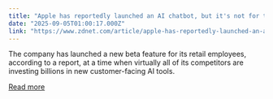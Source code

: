 ```yaml
---
title: "Apple has reportedly launched an AI chatbot, but it's not for the iPhone 17 (or you)"
date: "2025-09-05T01:00:17.000Z"
link: "https://www.zdnet.com/article/apple-has-reportedly-launched-an-ai-chatbot-but-its-not-for-the-iphone-17-or-you/"
---
```


The company has launched a new beta feature for its retail employees, according to a report, at a time when virtually all of its competitors are investing billions in new customer-facing AI tools.

[Read more](https://www.zdnet.com/article/apple-has-reportedly-launched-an-ai-chatbot-but-its-not-for-the-iphone-17-or-you/)
